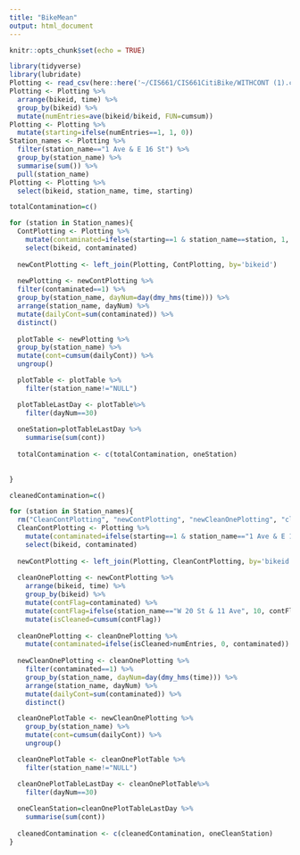 ```yaml
---
title: "BikeMean"
output: html_document
---
```


```r
knitr::opts_chunk$set(echo = TRUE)
```

```r
library(tidyverse)
library(lubridate)
Plotting <- read_csv(here::here('~/CIS661/CIS661CitiBike/WITHCONT (1).csv'))
Plotting <- Plotting %>% 
  arrange(bikeid, time) %>% 
  group_by(bikeid) %>% 
  mutate(numEntries=ave(bikeid/bikeid, FUN=cumsum))
Plotting <- Plotting %>% 
  mutate(starting=ifelse(numEntries==1, 1, 0))
Station_names <- Plotting %>% 
  filter(station_name=="1 Ave & E 16 St") %>% 
  group_by(station_name) %>% 
  summarise(sum()) %>% 
  pull(station_name)
Plotting <- Plotting %>%
  select(bikeid, station_name, time, starting)

```

```r
totalContamination=c()

for (station in Station_names){
  ContPlotting <- Plotting %>% 
    mutate(contaminated=ifelse(starting==1 & station_name==station, 1, 0)) %>% 
    select(bikeid, contaminated)
  
  newContPlotting <- left_join(Plotting, ContPlotting, by='bikeid')
  
  newPlotting <- newContPlotting %>% 
  filter(contaminated==1) %>% 
  group_by(station_name, dayNum=day(dmy_hms(time))) %>% 
  arrange(station_name, dayNum) %>% 
  mutate(dailyCont=sum(contaminated)) %>% 
  distinct()
  
  plotTable <- newPlotting %>% 
  group_by(station_name) %>% 
  mutate(cont=cumsum(dailyCont)) %>% 
  ungroup()

  plotTable <- plotTable %>% 
    filter(station_name!="NULL") 

  plotTableLastDay <- plotTable%>% 
    filter(dayNum==30)
  
  oneStation=plotTableLastDay %>% 
    summarise(sum(cont))
  
  totalContamination <- c(totalContamination, oneStation)
  
  
}
```


```r
cleanedContamination=c()

for (station in Station_names){
  rm("CleanContPlotting", "newContPlotting", "newCleanOnePlotting", "cleanOnePlotTable","cleanOnePlotTableLastDay")
  CleanContPlotting <- Plotting %>% 
    mutate(contaminated=ifelse(starting==1 & station_name=="1 Ave & E 16 St", 1, 0)) %>% 
    select(bikeid, contaminated)
  
  newContPlotting <- left_join(Plotting, CleanContPlotting, by='bikeid')
  
  cleanOnePlotting <- newContPlotting %>%
    arrange(bikeid, time) %>% 
    group_by(bikeid) %>%  
    mutate(contFlag=contaminated) %>% 
    mutate(contFlag=ifelse(station_name=="W 20 St & 11 Ave", 10, contFlag)) %>% 
    mutate(isCleaned=cumsum(contFlag))
  
  cleanOnePlotting <- cleanOnePlotting %>% 
    mutate(contaminated=ifelse(isCleaned>numEntries, 0, contaminated))
  
  newCleanOnePlotting <- cleanOnePlotting %>% 
    filter(contaminated==1) %>% 
    group_by(station_name, dayNum=day(dmy_hms(time))) %>% 
    arrange(station_name, dayNum) %>% 
    mutate(dailyCont=sum(contaminated)) %>% 
    distinct()

  cleanOnePlotTable <- newCleanOnePlotting %>% 
    group_by(station_name) %>% 
    mutate(cont=cumsum(dailyCont)) %>% 
    ungroup()

  cleanOnePlotTable <- cleanOnePlotTable %>% 
    filter(station_name!="NULL") 

  cleanOnePlotTableLastDay <- cleanOnePlotTable%>% 
    filter(dayNum==30)
  
  oneCleanStation=cleanOnePlotTableLastDay %>% 
    summarise(sum(cont))
  
  cleanedContamination <- c(cleanedContamination, oneCleanStation)
}
```









